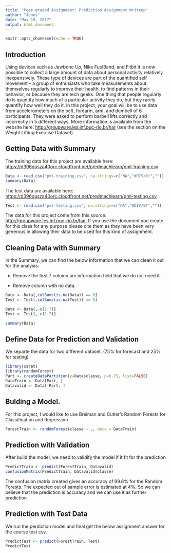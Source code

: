```yaml
---
title: "Peer-graded Assignment: Prediction Assignment Writeup"
author: "Jones"
date: "May 19, 2017"
output: html_document
---
```


```r
knitr::opts_chunk$set(echo = TRUE)
```

## Introduction

Using devices such as Jawbone Up, Nike FuelBand, and Fitbit it is now possible to collect a large amount of data about personal activity relatively inexpensively. These type of devices are part of the quantified self movement – a group of enthusiasts who take measurements about themselves regularly to improve their health, to find patterns in their behavior, or because they are tech geeks. One thing that people regularly do is quantify how much of a particular activity they do, but they rarely quantify how well they do it. In this project, your goal will be to use data from accelerometers on the belt, forearm, arm, and dumbell of 6 participants. They were asked to perform barbell lifts correctly and incorrectly in 5 different ways. More information is available from the website here: <http://groupware.les.inf.puc-rio.br/har> (see the section on the Weight Lifting Exercise Dataset).

## Getting Data with Summary

The training data for this project are available here:
<https://d396qusza40orc.cloudfront.net/predmachlearn/pml-training.csv>
```r
Data <- read.csv("pml-training.csv", na.strings=c("NA","#DIV/0!",""))
summary(Data)
```

The test data are available here:
<https://d396qusza40orc.cloudfront.net/predmachlearn/pml-testing.csv>
```r
Test <- read.csv("pml-testing.csv", na.strings=c("NA","#DIV/0!",""))
```

The data for this project come from this source: <http://groupware.les.inf.puc-rio.br/har>. If you use the document you create for this class for any purpose please cite them as they have been very generous in allowing their data to be used for this kind of assignment.

## Cleaning Data with Summary

In the Summary, we can find the below information that we can clean it out for the analysis:

- Remove the first 7 column are information field that we do not need it.

- Remove column with no data. 

```r
Data <- Data[,colSums(is.na(Data)) == 0]
Test <- Test[,colSums(is.na(Test)) == 0]

Data <- Data[,-c(1:7)]
Test <- Test[,-c(1:7)]

summary(Data)
```

## Define Data for Prediction and Validation

We separte the data for two different dataset. (75% for forecast and 25% for testing)

```r
library(caret)
library(randomForest)
Part <- createDataPartition(y=Data$classe, p=0.75, list=FALSE)
DataTrain <- Data[Part, ] 
Datavalid <- Data[-Part, ]
```

## Bulding a Model.

For this project, I would like to use Breiman and Cutler's Random Forests for Classification and Regression

```r
ForestTrain <- randomForest(classe ~ ., data = DataTrain)
```

## Prediction with Validation

After build the model, we need to validify the model if it fit for the prediction

```r
PredictTrain <- predict(ForestTrain, Datavalid)
confusionMatrix(PredictTrain, Datavalid$classe)
```

The confusion matrix created gives an accuracy of 99.6% for the Random Forests. The expected out of sample error is estimated at 4%. So we can believe that the prediction is accuracy and we can use it as further prediction

## Prediction with Test Data

We run the perdiction model and final get the below assignment answer for the course test csv. 

```r
PredictTest <- predict(ForestTrain, Test)
PredictTest
```
